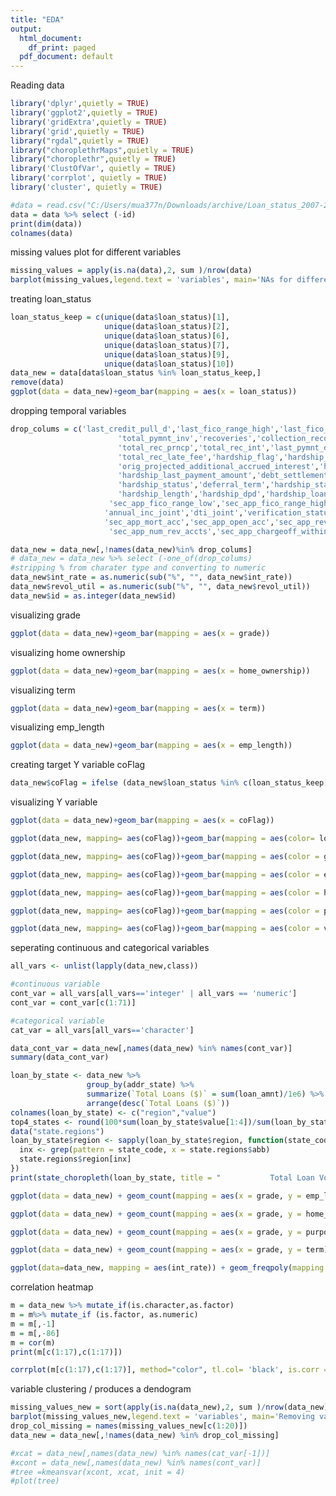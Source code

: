 ---
title: "EDA"
output: 
  html_document:
    df_print: paged
  pdf_document: default
---

Reading data

```{r}
library('dplyr',quietly = TRUE)
library('ggplot2',quietly = TRUE)
library('gridExtra',quietly = TRUE)
library('grid',quietly = TRUE)
library("rgdal",quietly = TRUE)
library("choroplethrMaps",quietly = TRUE)
library("choroplethr",quietly = TRUE)
library('ClustOfVar', quietly = TRUE)
library('corrplot', quietly = TRUE)
library('cluster', quietly = TRUE)

#data = read.csv("C:/Users/mua377n/Downloads/archive/Loan_status_2007-2020Q3.gzip")
data = data %>% select (-id)
print(dim(data))
colnames(data)
```

missing values plot for different variables

```{r}
missing_values = apply(is.na(data),2, sum )/nrow(data)
barplot(missing_values,legend.text = 'variables', main='NAs for different variables')
```

treating loan_status

```{r}
loan_status_keep = c(unique(data$loan_status)[1],
                     unique(data$loan_status)[2],
                     unique(data$loan_status)[6],
                     unique(data$loan_status)[7],
                     unique(data$loan_status)[9],
                     unique(data$loan_status)[10])
data_new = data[data$loan_status %in% loan_status_keep,]
remove(data)
ggplot(data = data_new)+geom_bar(mapping = aes(x = loan_status))
```

dropping temporal variables

```{r}
drop_colums = c('last_credit_pull_d','last_fico_range_high','last_fico_range_low','total_pymnt',
                        'total_pymnt_inv','recoveries','collection_recovery_fee','out_prncp','out_prncp_inv',
                        'total_rec_prncp','total_rec_int','last_pymnt_d','last_pymnt_amnt','next_pymnt_d',
                        'total_rec_late_fee','hardship_flag','hardship_amount',
                        'orig_projected_additional_accrued_interest','hardship_payoff_balance_amount',
                        'hardship_last_payment_amount','debt_settlement_flag','hardship_type','hardship_reason',
                        'hardship_status','deferral_term','hardship_start_date','hardship_end_date','payment_plan_start_date',
                        'hardship_length','hardship_dpd','hardship_loan_status','installment','pymnt_plan',                        'acc_now_delinq','url','earliest_cr_line','last_fico_range_low','last_fico_range_high','policy_code','zip_code',
                      'sec_app_fico_range_low','sec_app_fico_range_high','sec_app_earliest_cr_line','fico_range_low', 'fico_range_high',
                     'annual_inc_joint','dti_joint','verification_status_joint', 'revol_bal_joint','sec_app_inq_last_6mths',
                     'sec_app_mort_acc','sec_app_open_acc','sec_app_revol_util','sec_app_open_act_il',
                      'sec_app_num_rev_accts','sec_app_chargeoff_within_12_mths','sec_app_collections_12_mths_ex_med')

data_new = data_new[,!names(data_new)%in% drop_colums]
# data_new = data_new %>% select (-one_of(drop_colums)
#stripping % from charater type and converting to numeric
data_new$int_rate = as.numeric(sub("%", "", data_new$int_rate))
data_new$revol_util = as.numeric(sub("%", "", data_new$revol_util))
data_new$id = as.integer(data_new$id)
```

visualizing grade

```{r}
ggplot(data = data_new)+geom_bar(mapping = aes(x = grade))
```

visualizing home ownership

```{r}
ggplot(data = data_new)+geom_bar(mapping = aes(x = home_ownership))
```

visualizing term

```{r}
ggplot(data = data_new)+geom_bar(mapping = aes(x = term))
```

visualizing emp_length

```{r}
ggplot(data = data_new)+geom_bar(mapping = aes(x = emp_length))
```

creating target Y variable coFlag

```{r}
data_new$coFlag = ifelse (data_new$loan_status %in% c(loan_status_keep[1], loan_status_keep[5], loan_status_keep[3]), 0, 1)
```

visualizing Y variable

```{r}
ggplot(data = data_new)+geom_bar(mapping = aes(x = coFlag))
```

```{r}
ggplot(data_new, mapping= aes(coFlag))+geom_bar(mapping = aes(color= loan_status))
```

```{r}
ggplot(data_new, mapping= aes(coFlag))+geom_bar(mapping = aes(color = grade))
```

```{r}
ggplot(data_new, mapping= aes(coFlag))+geom_bar(mapping = aes(color = emp_length))
```

```{r}
ggplot(data_new, mapping= aes(coFlag))+geom_bar(mapping = aes(color = home_ownership))
```

```{r}
ggplot(data_new, mapping= aes(coFlag))+geom_bar(mapping = aes(color = purpose))
```

```{r}
ggplot(data_new, mapping= aes(coFlag))+geom_bar(mapping = aes(color = verification_status))
```

seperating continuous and categorical variables

```{r}
all_vars <- unlist(lapply(data_new,class))

#continuous variable
cont_var = all_vars[all_vars=='integer' | all_vars == 'numeric']
cont_var = cont_var[c(1:71)]

#categorical variable
cat_var = all_vars[all_vars=='character']
```

```{r}
data_cont_var = data_new[,names(data_new) %in% names(cont_var)]
summary(data_cont_var)
```

```{r}
loan_by_state <- data_new %>% 
                 group_by(addr_state) %>%
                 summarize(`Total Loans ($)` = sum(loan_amnt)/1e6) %>%
                 arrange(desc(`Total Loans ($)`))
colnames(loan_by_state) <- c("region","value")
top4_states <- round(100*sum(loan_by_state$value[1:4])/sum(loan_by_state$value),1)
data("state.regions")
loan_by_state$region <- sapply(loan_by_state$region, function(state_code) {
  inx <- grep(pattern = state_code, x = state.regions$abb)
  state.regions$region[inx]
})
print(state_choropleth(loan_by_state, title = "           Total Loan Volume by State - Millions $"))
```

```{r}
ggplot(data = data_new) + geom_count(mapping = aes(x = grade, y = emp_length))
```

```{r}
ggplot(data = data_new) + geom_count(mapping = aes(x = grade, y = home_ownership))
```

```{r}
ggplot(data = data_new) + geom_count(mapping = aes(x = grade, y = purpose))
```

```{r}
ggplot(data = data_new) + geom_count(mapping = aes(x = grade, y = term))
```

```{r}
ggplot(data=data_new, mapping = aes(int_rate)) + geom_freqpoly(mapping = aes(color = loan_status), binwidth =1)
```

correlation heatmap

```{r}
m = data_new %>% mutate_if(is.character,as.factor)
m = m%>% mutate_if (is.factor, as.numeric)
m = m[,-1]  
m = m[,-86]
m = cor(m)
print(m[c(1:17),c(1:17)])
```
```{r}
corrplot(m[c(1:17),c(1:17)], method="color", tl.col= 'black', is.corr = FALSE)
```
variable clustering / produces a dendogram

```{r}
missing_values_new = sort(apply(is.na(data_new),2, sum )/nrow(data_new),TRUE)
barplot(missing_values_new,legend.text = 'variables', main='Removing variables with more than 10% values missing')
drop_col_missing = names(missing_values_new[c(1:20)])
data_new = data_new[,!names(data_new) %in% drop_col_missing]

#xcat = data_new[,names(data_new) %in% names(cat_var[-1])]
#xcont = data_new[,names(data_new) %in% names(cont_var)]
#tree =kmeansvar(xcont, xcat, init = 4)
#plot(tree)
```

